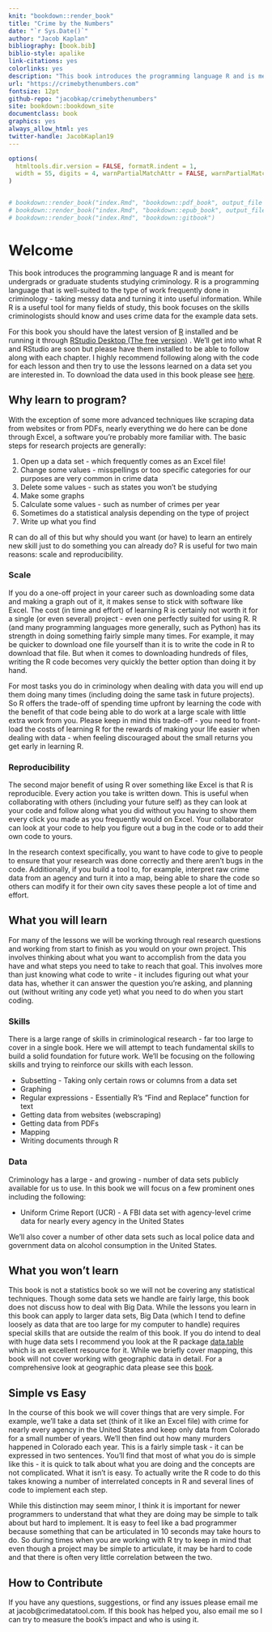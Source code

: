 ```yaml
--- 
knit: "bookdown::render_book"
title: "Crime by the Numbers"
date: "`r Sys.Date()`"
author: "Jacob Kaplan"
bibliography: [book.bib]
biblio-style: apalike
link-citations: yes
colorlinks: yes
description: "This book introduces the programming language R and is meant for undergrads or graduate students studying criminology. R is a programming language that is well-suited to the type of work frequently done in criminology - taking messy data and turning it into useful information. While R is a useful tool for many fields of study, this book focuses on the skills criminologists should know and uses crime data for the example data sets."
url: "https://crimebythenumbers.com"
fontsize: 12pt
github-repo: "jacobkap/crimebythenumbers"
site: bookdown::bookdown_site
documentclass: book
graphics: yes
always_allow_html: yes
twitter-handle: JacobKaplan19
---
```


```r
options(
  htmltools.dir.version = FALSE, formatR.indent = 1,
  width = 55, digits = 4, warnPartialMatchAttr = FALSE, warnPartialMatchDollar = FALSE
)


# bookdown::render_book("index.Rmd", "bookdown::pdf_book", output_file = "crimebythenumbers.pdf")
# bookdown::render_book("index.Rmd", "bookdown::epub_book", output_file = "crimebythenumbers.epub")
# bookdown::render_book("index.Rmd", "bookdown::gitbook")

```

# Welcome {-}

This book introduces the programming language R and is meant for undergrads or graduate students studying criminology. R is a programming language that is well-suited to the type of work frequently done in criminology - taking messy data and turning it into useful information. While R is a useful tool for many fields of study, this book focuses on the skills criminologists should know and uses crime data for the example data sets. 

For this book you should have the latest version of [R](https://cloud.r-project.org/) installed and be running it through [RStudio Desktop (The free version)](https://www.rstudio.com/products/rstudio/download/) . We'll get into what R and RStudio are soon but please have them installed to be able to follow along with each chapter. I highly recommend following along with the code for each lesson and then try to use the lessons learned on a data set you are interested in. To download the data used in this book please see [here](https://github.com/jacobkap/r4crimz/tree/master/data).

## Why learn to program? {-}

With the exception of some more advanced techniques like scraping data from websites or from PDFs, nearly everything we do here can be done through Excel, a software you're probably more familiar with. The basic steps for research projects are generally: 

1. Open up a data set - which frequently comes as an Excel file!
2. Change some values - misspellings or too specific categories for our purposes are very common in crime data
3. Delete some values - such as states you won't be studying
4. Make some graphs
5. Calculate some values - such as number of crimes per year
6. Sometimes do a statistical analysis depending on the type of project
7. Write up what you find 

R can do all of this but why should you want (or have) to learn an entirely new skill just to do something you can already do? R is useful for two main reasons: scale and reproducibility.

### Scale {-}

If you do a one-off project in your career such as downloading some data and making a graph out of it, it makes sense to stick with software like Excel. The cost (in time and effort) of learning R is certainly not worth it for a single (or even several) project - even one perfectly suited for using R. R (and many programming languages more generally, such as Python) has its strength in doing something fairly simple many times. For example, it may be quicker to download one file yourself than it is to write the code in R to download that file. But when it comes to downloading hundreds of files, writing the R code becomes very quickly the better option than doing it by hand. 

For most tasks you do in criminology when dealing with data you will end up them doing many times (including doing the same task in future projects). So R offers the trade-off of spending time upfront by learning the code with the benefit of that code being able to do work at a large scale with little extra work from you. Please keep in mind this trade-off - you need to front-load the costs of learning R for the rewards of making your life easier when dealing with data - when feeling discouraged about the small returns you get early in learning R. 

### Reproducibility {-}

The second major benefit of using R over something like Excel is that R is reproducible. Every action you take is written down. This is useful when collaborating with others (including your future self) as they can look at your code and follow along what you did without you having to show them every click you made as you frequently would on Excel. Your collaborator can look at your code to help you figure out a bug in the code or to add their own code to yours. 

In the research context specifically, you want to have code to give to people to ensure that your research was done correctly and there aren't bugs in the code. Additionally, if you build a tool to, for example, interpret raw crime data from an agency and turn it into a map, being able to share the code so others can modify it for their own city saves these people a lot of time and effort.

## What you will learn {-}

For many of the lessons we will be working through real research questions and working from start to finish as you would on your own project. This involves thinking about what you want to accomplish from the data you have and what steps you need to take to reach that goal. This involves more than just knowing what code to write - it includes figuring out what your data has, whether it can answer the question you're asking, and planning out (without writing any code yet) what you need to do when you start coding. 

### Skills {-}

There is a large range of skills in criminological research - far too large to cover in a single book. Here we will attempt to teach fundamental skills to build a solid foundation for future work. We'll be focusing on the following skills and trying to reinforce our skills with each lesson. 

  * Subsetting - Taking only certain rows or columns from a data set
  * Graphing
  * Regular expressions - Essentially R's "Find and Replace" function for text
  * Getting data from websites (webscraping)
  * Getting data from PDFs
  * Mapping
  * Writing documents through R

### Data {-}

Criminology has a large - and growing - number of data sets publicly available for us to use. In this book we will focus on a few prominent ones including the following:

  * Uniform Crime Report (UCR) - A FBI data set with agency-level crime data for nearly every agency in the United States
  
We'll also cover a number of other data sets such as local police data and government data on alcohol consumption in the United States.

## What you won't learn {-}

This book is not a statistics book so we will not be covering any statistical techniques. Though some data sets we handle are fairly large, this book does not discuss how to deal with Big Data. While the lessons you learn in this book can apply to larger data sets, Big Data (which I tend to define loosely as data that are too large for my computer to handle) requires special skills that are outside the realm of this book. If you do intend to deal with huge data sets I recommend you look at the R package [data.table](https://github.com/Rdatatable/data.table/wiki) which is an excellent resource for it. While we briefly cover mapping, this book will not cover working with geographic data in detail. For a comprehensive look at geographic data please see this [book](https://geocompr.robinlovelace.net/).

## Simple vs Easy {-}

In the course of this book we will cover things that are very simple. For example, we'll take a data set (think of it like an Excel file) with crime for nearly every agency in the United States and keep only data from Colorado for a small number of years. We'll then find out how many murders happened in Colorado each year. This is a fairly simple task - it can be expressed in two sentences. You'll find that most of what you do is simple like this - it is quick to talk about what you are doing and the concepts are not complicated. What it isn't is easy. To actually write the R code to do this takes knowing a number of interrelated concepts in R and several lines of code to implement each step. 

While this distinction may seem minor, I think it is important for newer programmers to understand that what they are doing may be simple to talk about but hard to implement. It is easy to feel like a bad programmer because something that can be articulated in 10 seconds may take hours to do. So during times when you are working with R try to keep in mind that even though a project may be simple to articulate, it may be hard to code and that there is often very little correlation between the two.

## How to Contribute {-}

If you have any questions, suggestions, or find any issues please email me at jacob@crimedatatool.com. If this book has helped you, also email me so I can try to measure the book's impact and who is using it. 
